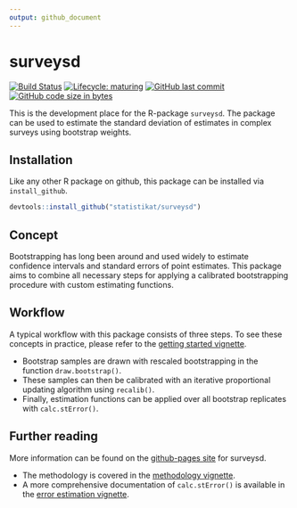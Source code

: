 ```yaml
---
output: github_document
---
```


# surveysd <img src="man/figures/logo.png" align="right" alt="" />

[![Build Status](https://travis-ci.org/statistikat/surveysd.svg?branch=master)](https://travis-ci.org/statistikat/surveysd)
[![Lifecycle: maturing](https://img.shields.io/badge/lifecycle-maturing-blue.svg)](https://www.tidyverse.org/lifecycle/#maturing)
[![GitHub last commit](https://img.shields.io/github/last-commit/statistikat/surveysd.svg)](https://github.com/statistikat/surveysd/commits/master)
[![GitHub code size in bytes](https://img.shields.io/github/languages/code-size/statistikat/surveysd.svg)](https://github.com/statistikat/surveysd)


<!--
[![Coverage Status](https://coveralls.io/repos/github/statistikat/surveysd/badge.svg?branch=master)](https://coveralls.io/github/statistikat/surveysd?branch=master)
[![CRAN](http://www.r-pkg.org/badges/version/surveysd)](https://CRAN.R-project.org/package=surveysd)
[![Downloads](http://cranlogs.r-pkg.org/badges/surveysd)](https://CRAN.R-project.org/package=surveysd)
[![Mentioned in Awesome Official Statistics ](https://awesome.re/mentioned-badge.svg)](http://www.awesomeofficialstatistics.org)
-->

This is the development place for the R-package `surveysd`. The package can be used to estimate 
the standard deviation of estimates in complex surveys using bootstrap weights.

## Installation

Like any other R package on github, this package can be installed via `install_github`.

```r
devtools::install_github("statistikat/surveysd")
```

## Concept

Bootstrapping has long been around and used widely to estimate confidence intervals and standard 
errors of point estimates. This package aims to combine all necessary steps for applying a calibrated
bootstrapping procedure with custom estimating functions.

## Workflow

A typical workflow with this package consists of three steps. To see these concepts in practice,
please refer to the [getting started vignette].

* Bootstrap samples are drawn with rescaled bootstrapping in the function `draw.bootstrap()`.
* These samples can then be calibrated with an iterative proportional updating algorithm using 
`recalib()`.
* Finally, estimation functions can be applied over all bootstrap replicates with `calc.stError()`.


## Further reading

More information can be found on the [github-pages site] for surveysd.

* The methodology is covered in the [methodology vignette].
* A more comprehensive documentation of `calc.stError()` is available in the [error estimation vignette].
  
[methodology vignette]:      https://statistikat.github.io/surveysd/articles/methodology.html
[error estimation vignette]: https://statistikat.github.io/surveysd/articles/error_estimation.html
[getting started vignette]:  https://statistikat.github.io/surveysd/articles/surveysd.html
[github-pages site]:         https://statistikat.github.io/surveysd
